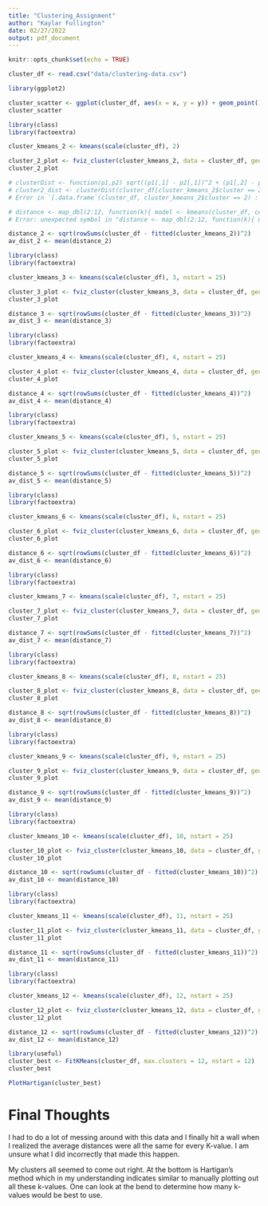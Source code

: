 ---
title: "Clustering_Assignment"
author: "Kaylar Fullington"
date: 02/27/2022
output: pdf_document
---

```{r setup, include=FALSE}
knitr::opts_chunk$set(echo = TRUE)
```

```{r}
cluster_df <- read.csv("data/clustering-data.csv")

library(ggplot2)

cluster_scatter <- ggplot(cluster_df, aes(x = x, y = y)) + geom_point()
cluster_scatter

```

```{r}
library(class)
library(factoextra)

cluster_kmeans_2 <- kmeans(scale(cluster_df), 2)

cluster_2_plot <- fviz_cluster(cluster_kmeans_2, data = cluster_df, geom = "point", ggtheme = theme_bw())
cluster_2_plot
```

```{r}
# clusterDist <- function(p1,p2) sqrt((p1[,1] - p2[,1])^2 + (p1[,2] - p2[,2]^2))
# cluster2_dist <- clusterDist(cluster_df[cluster_kmeans_2$cluster == 2], cluster_kmeans_2$centers[,2,drop = FALSE])
# Error in `[.data.frame`(cluster_df, cluster_kmeans_2$cluster == 2) : undefined columns selected

# distance <- map_dbl(2:12, function(k){ model <- kmeans(cluster_df, centers = k) model$distance})
# Error: unexpected symbol in "distance <- map_dbl(2:12, function(k){ model <- kmeans(cluster_df, centers = k) model"

distance_2 <- sqrt(rowSums(cluster_df - fitted(cluster_kmeans_2))^2)
av_dist_2 <- mean(distance_2)

```

```{r}
library(class)
library(factoextra)

cluster_kmeans_3 <- kmeans(scale(cluster_df), 3, nstart = 25)

cluster_3_plot <- fviz_cluster(cluster_kmeans_3, data = cluster_df, geom = "point", ggtheme = theme_bw())
cluster_3_plot
```

```{r}
distance_3 <- sqrt(rowSums(cluster_df - fitted(cluster_kmeans_3))^2)
av_dist_3 <- mean(distance_3)

```

```{r}
library(class)
library(factoextra)

cluster_kmeans_4 <- kmeans(scale(cluster_df), 4, nstart = 25)

cluster_4_plot <- fviz_cluster(cluster_kmeans_4, data = cluster_df, geom = "point", ggtheme = theme_bw())
cluster_4_plot
```

```{r}
distance_4 <- sqrt(rowSums(cluster_df - fitted(cluster_kmeans_4))^2)
av_dist_4 <- mean(distance_4)

```


```{r}
library(class)
library(factoextra)

cluster_kmeans_5 <- kmeans(scale(cluster_df), 5, nstart = 25)

cluster_5_plot <- fviz_cluster(cluster_kmeans_5, data = cluster_df, geom = "point", ggtheme = theme_bw())
cluster_5_plot
```

```{r}

distance_5 <- sqrt(rowSums(cluster_df - fitted(cluster_kmeans_5))^2)
av_dist_5 <- mean(distance_5)

```

```{r}
library(class)
library(factoextra)

cluster_kmeans_6 <- kmeans(scale(cluster_df), 6, nstart = 25)

cluster_6_plot <- fviz_cluster(cluster_kmeans_6, data = cluster_df, geom = "point", ggtheme = theme_bw())
cluster_6_plot
```

```{r}
distance_6 <- sqrt(rowSums(cluster_df - fitted(cluster_kmeans_6))^2)
av_dist_6 <- mean(distance_6)

```

```{r}
library(class)
library(factoextra)

cluster_kmeans_7 <- kmeans(scale(cluster_df), 7, nstart = 25)

cluster_7_plot <- fviz_cluster(cluster_kmeans_7, data = cluster_df, geom = "point", ggtheme = theme_bw())
cluster_7_plot
```

```{r}

distance_7 <- sqrt(rowSums(cluster_df - fitted(cluster_kmeans_7))^2)
av_dist_7 <- mean(distance_7)

```

```{r}
library(class)
library(factoextra)

cluster_kmeans_8 <- kmeans(scale(cluster_df), 8, nstart = 25)

cluster_8_plot <- fviz_cluster(cluster_kmeans_8, data = cluster_df, geom = "point", ggtheme = theme_bw())
cluster_8_plot
```

```{r}

distance_8 <- sqrt(rowSums(cluster_df - fitted(cluster_kmeans_8))^2)
av_dist_8 <- mean(distance_8)

```

```{r}
library(class)
library(factoextra)

cluster_kmeans_9 <- kmeans(scale(cluster_df), 9, nstart = 25)

cluster_9_plot <- fviz_cluster(cluster_kmeans_9, data = cluster_df, geom = "point", ggtheme = theme_bw())
cluster_9_plot
```

```{r}

distance_9 <- sqrt(rowSums(cluster_df - fitted(cluster_kmeans_9))^2)
av_dist_9 <- mean(distance_9)

```

```{r}
library(class)
library(factoextra)

cluster_kmeans_10 <- kmeans(scale(cluster_df), 10, nstart = 25)

cluster_10_plot <- fviz_cluster(cluster_kmeans_10, data = cluster_df, geom = "point", ggtheme = theme_bw())
cluster_10_plot
```

```{r}

distance_10 <- sqrt(rowSums(cluster_df - fitted(cluster_kmeans_10))^2)
av_dist_10 <- mean(distance_10)

```

```{r}
library(class)
library(factoextra)

cluster_kmeans_11 <- kmeans(scale(cluster_df), 11, nstart = 25)

cluster_11_plot <- fviz_cluster(cluster_kmeans_11, data = cluster_df, geom = "point", ggtheme = theme_bw())
cluster_11_plot
```

```{r}

distance_11 <- sqrt(rowSums(cluster_df - fitted(cluster_kmeans_11))^2)
av_dist_11 <- mean(distance_11)

```

```{r}
library(class)
library(factoextra)

cluster_kmeans_12 <- kmeans(scale(cluster_df), 12, nstart = 25)

cluster_12_plot <- fviz_cluster(cluster_kmeans_12, data = cluster_df, geom = "point", ggtheme = theme_bw())
cluster_12_plot
```

```{r}

distance_12 <- sqrt(rowSums(cluster_df - fitted(cluster_kmeans_12))^2)
av_dist_12 <- mean(distance_12)

```


```{r}
library(useful)
cluster_best <- FitKMeans(cluster_df, max.clusters = 12, nstart = 12)
cluster_best

PlotHartigan(cluster_best)

```


# Final Thoughts

I had to do a lot of messing around with this data and I finally hit a wall when I realized the average distances were all the same for every K-value. I am unsure what I did incorrectly that made this happen.

My clusters all seemed to come out right. At the bottom is Hartigan's method which in my understanding indicates similar to manually plotting out all these k-values. One can look at the bend to determine how many k-values would be best to use.


